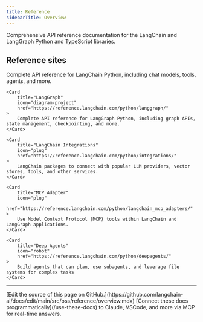 ```yaml
---
title: Reference
sidebarTitle: Overview
---
```


Comprehensive API reference documentation for the LangChain and LangGraph Python and TypeScript libraries.

## Reference sites

<CardGroup cols={2}>
    <Card
        title="LangChain"
        icon="link"
        href="https://reference.langchain.com/python/langchain/"
    >
        Complete API reference for LangChain Python, including chat models, tools, agents, and more.
    </Card>

    <Card
        title="LangGraph"
        icon="diagram-project"
        href="https://reference.langchain.com/python/langgraph/"
    >
        Complete API reference for LangGraph Python, including graph APIs, state management, checkpointing, and more.
    </Card>

    <Card
        title="LangChain Integrations"
        icon="plug"
        href="https://reference.langchain.com/python/integrations/"
    >
        LangChain packages to connect with popular LLM providers, vector stores, tools, and other services.
    </Card>

    <Card
        title="MCP Adapter"
        icon="plug"
        href="https://reference.langchain.com/python/langchain_mcp_adapters/"
    >
        Use Model Context Protocol (MCP) tools within LangChain and LangGraph applications.
    </Card>

    <Card
        title="Deep Agents"
        icon="robot"
        href="https://reference.langchain.com/python/deepagents/"
    >
        Build agents that can plan, use subagents, and leverage file systems for complex tasks
    </Card>



</CardGroup>

---

<Callout icon="pen-to-square" iconType="regular">
    [Edit the source of this page on GitHub.](https://github.com/langchain-ai/docs/edit/main/src/oss/reference/overview.mdx)
</Callout>
<Tip icon="terminal" iconType="regular">
    [Connect these docs programmatically](/use-these-docs) to Claude, VSCode, and more via MCP for    real-time answers.
</Tip>
